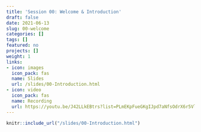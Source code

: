 ```yaml
---
title: 'Session 00: Welcome & Introduction'
draft: false
date: 2021-06-13
slug: 00-welcome
categories: []
tags: []
featured: no
projects: []
weight: 1
links:
- icon: images
  icon_pack: fas
  name: Slides
  url: /slides/00-Introduction.html
- icon: video
  icon_pack: fas
  name: Recording
  url: https://youtu.be/J42LLkEBtrs?list=PLmEKpFueGKgIJpd7aNfsOdrX6r5VlsVpn
---
```


```r
knitr::include_url("/slides/00-Introduction.html")
```
